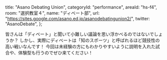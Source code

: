   title: "Asano Debating Union",
  categoryId: "performance",
  areaId: "hs-f4",
  room: "選択教室４",
  name: "ディベート部",
  url: "https://sites.google.com/asano.ed.jp/asanodebatingunion2/",
  twitter: "AsanoDebate",
};

皆さんは「ディベート」と聞いて小難しい議論を思い浮かべるのではないでしょうか？
しかし、実際にディベートは「知のスポーツ」と呼ばれるほど競技性の高い戦いなんです！
今回は未経験の方にもわかりやすいように説明を入れた試合や、体験型も行うのでぜひ来てください！
